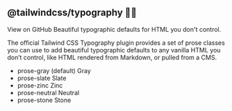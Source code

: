 
## @tailwindcss/typography 🎉🎉

View on GitHub
Beautiful typographic defaults for HTML you don't control.

The official Tailwind CSS Typography plugin provides a set of prose classes you can use to add beautiful typographic defaults to any vanilla HTML you don’t control, like HTML rendered from Markdown, or pulled from a CMS.

- prose-gray (default) Gray
- prose-slate Slate
- prose-zinc Zinc
- prose-neutral Neutral
- prose-stone Stone

<CustomBlockquote cite="3rd rabbit" quote="Good game and good morning bro ✌️" />
